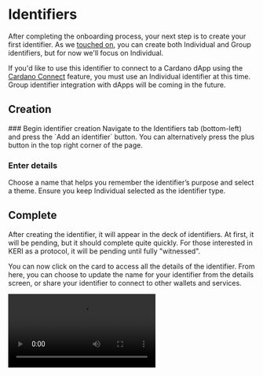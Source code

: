 
# Identifiers

After completing the onboarding process, your next step is to create your first identifier.
As we [touched on](../fundamentals/identifiers), you can create both Individual and Group identifiers, but for now we'll focus on Individual.

If you'd like to use this identifier to connect to a Cardano dApp using the [Cardano Connect](./cardanoconnect) feature, you must use an Individual identifier at this time.
Group identifier integration with dApps will be coming in the future.

## Creation

<Steps>
### Begin identifier creation
Navigate to the Identifiers tab (bottom-left) and press the `Add an identifier` button.
You can alternatively press the plus button in the top right corner of the page.

### Enter details
Choose a name that helps you remember the identifier’s purpose and select a theme.
Ensure you keep Individual selected as the identifier type.

## Complete
After creating the identifier, it will appear in the deck of identifiers.
At first, it will be pending, but it should complete quite quickly.
For those interested in KERI as a protocol, it will be pending until fully "witnessed".
</Steps>

You can now click on the card to access all the details of the identifier.
From here, you can choose to update the name for your identifier from the details screen, or share your identifier to connect to other wallets and services.

<video src="/videos/CreateIdentifier.mov" type="video/mp4" controls />

## Key rotation

Keys can be actively rotated for identifiers within the identifier details section.
This helps keep your identifier secure in case your signing keys have been compromised.
In the future, we aim to have advanced notification mechanisms to prompt when you should rotate, or even automatically do it for you.

For now, you cannot rotate keys for a group identifier, but it's on the near-term roadmap.

<video src="/videos/RotateIdentifierKey.mp4" type="video/mp4" controls />

## Deletion

If you no longer require an identifier, you can choose to delete it.
Recovery at this point is still technically possible, but it wouldn't be straight-forward and is not supported with our wallet currently.
Please ensure you only delete identifiers that you will never need again!

Deleting your identifier will delete any pending notifications related to that identifier.
It won't delete any credentials, but you won't be able to present those credentials anymore.

<Callout type="info">
  In KERI, you can "abandon" an identifier by rotating to empty keys but we have not implemented this yet.
  If implemented, deletion would mean your identifier is not recoverable, but also means that attackers can't impersonate you using your old, deleted identifiers.
</Callout>

<video src="/videos/DeleteIdentifier.mov" type="video/mp4" controls />

